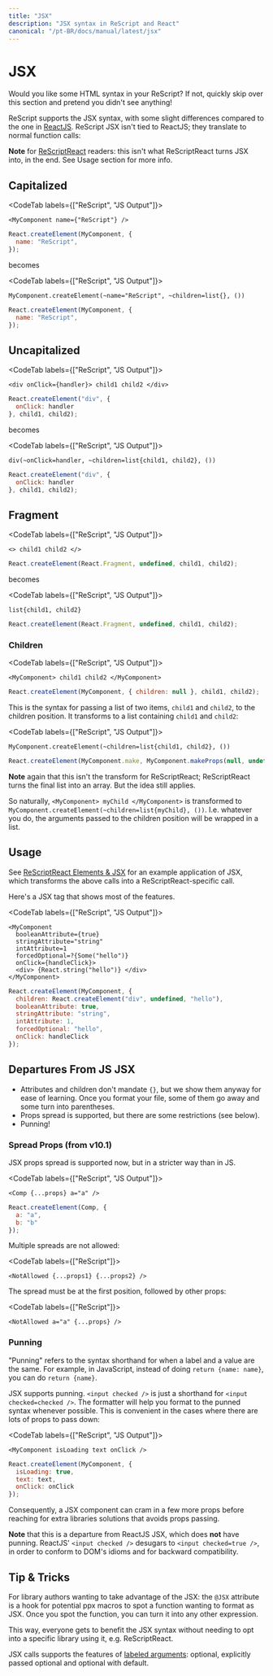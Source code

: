 ```yaml
---
title: "JSX"
description: "JSX syntax in ReScript and React"
canonical: "/pt-BR/docs/manual/latest/jsx"
---
```


# JSX

Would you like some HTML syntax in your ReScript? If not, quickly skip over this section and pretend you didn't see anything!

ReScript supports the JSX syntax, with some slight differences compared to the one in [ReactJS](https://facebook.github.io/react/docs/introducing-jsx.html). ReScript JSX isn't tied to ReactJS; they translate to normal function calls:

**Note** for [ReScriptReact](https://rescript-lang.org/docs/react/latest/introduction) readers: this isn't what ReScriptReact turns JSX into, in the end. See Usage section for more info.

## Capitalized

<CodeTab labels={["ReScript", "JS Output"]}>

```res
<MyComponent name={"ReScript"} />
```
```js
React.createElement(MyComponent, {
  name: "ReScript",
});
```

</CodeTab>

becomes

<CodeTab labels={["ReScript", "JS Output"]}>

```res
MyComponent.createElement(~name="ReScript", ~children=list{}, ())
```
```js
React.createElement(MyComponent, {
  name: "ReScript",
});
```

</CodeTab>

## Uncapitalized

<CodeTab labels={["ReScript", "JS Output"]}>

```res
<div onClick={handler}> child1 child2 </div>
```
```js
React.createElement("div", {
  onClick: handler
}, child1, child2);
```

</CodeTab>

becomes

<CodeTab labels={["ReScript", "JS Output"]}>

```res
div(~onClick=handler, ~children=list{child1, child2}, ())
```
```js
React.createElement("div", {
  onClick: handler
}, child1, child2);
```

</CodeTab>

## Fragment

<CodeTab labels={["ReScript", "JS Output"]}>

```res
<> child1 child2 </>
```
```js
React.createElement(React.Fragment, undefined, child1, child2);
```

</CodeTab>

becomes

<CodeTab labels={["ReScript", "JS Output"]}>

```res
list{child1, child2}
```
```js
React.createElement(React.Fragment, undefined, child1, child2);
```

</CodeTab>

### Children

<CodeTab labels={["ReScript", "JS Output"]}>

```res
<MyComponent> child1 child2 </MyComponent>
```
```js
React.createElement(MyComponent, { children: null }, child1, child2);
```

</CodeTab>

This is the syntax for passing a list of two items, `child1` and `child2`, to the children position. It transforms to a list containing `child1` and `child2`:

<CodeTab labels={["ReScript", "JS Output"]}>

```res
MyComponent.createElement(~children=list{child1, child2}, ())
```
```js
React.createElement(MyComponent.make, MyComponent.makeProps(null, undefined), child1, child2);
```

</CodeTab>

**Note** again that this isn't the transform for ReScriptReact; ReScriptReact turns the final list into an array. But the idea still applies.

So naturally, `<MyComponent> myChild </MyComponent>` is transformed to `MyComponent.createElement(~children=list{myChild}, ())`. I.e. whatever you do, the arguments passed to the children position will be wrapped in a list.

## Usage

See [ReScriptReact Elements & JSX](https://rescript-lang.org/docs/react/latest/elements-and-jsx) for an example application of JSX, which transforms the above calls into a ReScriptReact-specific call.

Here's a JSX tag that shows most of the features.

<CodeTab labels={["ReScript", "JS Output"]}>

```res
<MyComponent
  booleanAttribute={true}
  stringAttribute="string"
  intAttribute=1
  forcedOptional=?{Some("hello")}
  onClick={handleClick}>
  <div> {React.string("hello")} </div>
</MyComponent>
```
```js
React.createElement(MyComponent, {
  children: React.createElement("div", undefined, "hello"),
  booleanAttribute: true,
  stringAttribute: "string",
  intAttribute: 1,
  forcedOptional: "hello",
  onClick: handleClick
});
```

</CodeTab>

## Departures From JS JSX

- Attributes and children don't mandate `{}`, but we show them anyway for ease of learning. Once you format your file, some of them go away and some turn into parentheses.
- Props spread is supported, but there are some restrictions (see below).
- Punning!

### Spread Props (from v10.1)

JSX props spread is supported now, but in a stricter way than in JS.

<CodeTab labels={["ReScript", "JS Output"]}>

```res
<Comp {...props} a="a" />
```
```js
React.createElement(Comp, {
  a: "a",
  b: "b"
});
```

</CodeTab>

Multiple spreads are not allowed:

<CodeTab labels={["ReScript"]}>

```res
<NotAllowed {...props1} {...props2} />
```

</CodeTab>

The spread must be at the first position, followed by other props:

<CodeTab labels={["ReScript"]}>

```res
<NotAllowed a="a" {...props} />
```

</CodeTab>

### Punning

"Punning" refers to the syntax shorthand for when a label and a value are the same. For example, in JavaScript, instead of doing `return {name: name}`, you can do `return {name}`.

JSX supports punning. `<input checked />` is just a shorthand for `<input checked=checked />`. The formatter will help you format to the punned syntax whenever possible. This is convenient in the cases where there are lots of props to pass down:

<CodeTab labels={["ReScript", "JS Output"]}>

```res
<MyComponent isLoading text onClick />
```
```js
React.createElement(MyComponent, {
  isLoading: true,
  text: text,
  onClick: onClick
});
```

</CodeTab>

Consequently, a JSX component can cram in a few more props before reaching for extra libraries solutions that avoids props passing.

**Note** that this is a departure from ReactJS JSX, which does **not** have punning. ReactJS' `<input checked />` desugars to `<input checked=true />`, in order to conform to DOM's idioms and for backward compatibility.

## Tip & Tricks

For library authors wanting to take advantage of the JSX: the `@JSX` attribute is a hook for potential ppx macros to spot a function wanting to format as JSX. Once you spot the function, you can turn it into any other expression.

This way, everyone gets to benefit the JSX syntax without needing to opt into a specific library using it, e.g. ReScriptReact.

JSX calls supports the features of [labeled arguments](function.md#labeled-arguments): optional, explicitly passed optional and optional with default.

